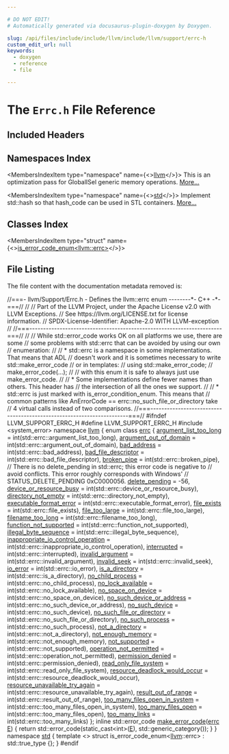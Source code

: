 ```yaml
---

# DO NOT EDIT!
# Automatically generated via docusaurus-plugin-doxygen by Doxygen.

slug: /api/files/include/include/llvm/include/llvm/support/errc-h
custom_edit_url: null
keywords:
  - doxygen
  - reference
  - file

---
```





# The `Errc.h` File Reference

<DoxygenPage pluginConfig={pluginConfig}>



## Included Headers

<IncludesList>
<IncludesListItem
  filePath="system_error"
  permalink=""
  isLocal="false" />
</IncludesList>

## Namespaces Index

<MembersIndex>

<MembersIndexItem
  type="namespace"
  name={<><a href="/docs/api/namespaces/llvm">llvm</a></>}>
This is an optimization pass for GlobalISel generic memory operations. <a href="/docs/api/namespaces/llvm/#details">More...</a>
</MembersIndexItem>

<MembersIndexItem
  type="namespace"
  name={<><a href="/docs/api/namespaces/std">std</a></>}>
Implement std::hash so that hash&#95;code can be used in STL containers. <a href="/docs/api/namespaces/std/#details">More...</a>
</MembersIndexItem>

</MembersIndex>

## Classes Index

<MembersIndex>

<MembersIndexItem
  type="struct"
  name={<><a href="/docs/api/structs/std/is-error-code-enum-9df44fc8c7d46046206cddcaeca1e6d4">is_error_code_enum&lt;llvm::errc&gt;</a></>}>
</MembersIndexItem>

</MembersIndex>


## File Listing

The file content with the documentation metadata removed is:

<ProgramListing>

<Link id="l00001" /><CodeLine lineNumber="1"><span class="doxyHighlightComment">//===- llvm/Support/Errc.h - Defines the llvm::errc enum --------&#42;- C++ -&#42;-===//</span></CodeLine>
<Link id="l00002" /><CodeLine lineNumber="2"><span class="doxyHighlightComment">//</span></CodeLine>
<Link id="l00003" /><CodeLine lineNumber="3"><span class="doxyHighlightComment">// Part of the LLVM Project, under the Apache License v2.0 with LLVM Exceptions.</span></CodeLine>
<Link id="l00004" /><CodeLine lineNumber="4"><span class="doxyHighlightComment">// See https://llvm.org/LICENSE.txt for license information.</span></CodeLine>
<Link id="l00005" /><CodeLine lineNumber="5"><span class="doxyHighlightComment">// SPDX-License-Identifier: Apache-2.0 WITH LLVM-exception</span></CodeLine>
<Link id="l00006" /><CodeLine lineNumber="6"><span class="doxyHighlightComment">//</span></CodeLine>
<Link id="l00007" /><CodeLine lineNumber="7"><span class="doxyHighlightComment">//===----------------------------------------------------------------------===//</span></CodeLine>
<Link id="l00008" /><CodeLine lineNumber="8"><span class="doxyHighlightComment">//</span></CodeLine>
<Link id="l00009" /><CodeLine lineNumber="9"><span class="doxyHighlightComment">// While std::error&#95;code works OK on all platforms we use, there are some</span></CodeLine>
<Link id="l00010" /><CodeLine lineNumber="10"><span class="doxyHighlightComment">// some problems with std::errc that can be avoided by using our own</span></CodeLine>
<Link id="l00011" /><CodeLine lineNumber="11"><span class="doxyHighlightComment">// enumeration:</span></CodeLine>
<Link id="l00012" /><CodeLine lineNumber="12"><span class="doxyHighlightComment">//</span></CodeLine>
<Link id="l00013" /><CodeLine lineNumber="13"><span class="doxyHighlightComment">// &#42; std::errc is a namespace in some implementations. That means that ADL</span></CodeLine>
<Link id="l00014" /><CodeLine lineNumber="14"><span class="doxyHighlightComment">//   doesn&#39;t work and it is sometimes necessary to write std::make&#95;error&#95;code</span></CodeLine>
<Link id="l00015" /><CodeLine lineNumber="15"><span class="doxyHighlightComment">//   or in templates:</span></CodeLine>
<Link id="l00016" /><CodeLine lineNumber="16"><span class="doxyHighlightComment">//   using std::make&#95;error&#95;code;</span></CodeLine>
<Link id="l00017" /><CodeLine lineNumber="17"><span class="doxyHighlightComment">//   make&#95;error&#95;code(...);</span></CodeLine>
<Link id="l00018" /><CodeLine lineNumber="18"><span class="doxyHighlightComment">//</span></CodeLine>
<Link id="l00019" /><CodeLine lineNumber="19"><span class="doxyHighlightComment">//   with this enum it is safe to always just use make&#95;error&#95;code.</span></CodeLine>
<Link id="l00020" /><CodeLine lineNumber="20"><span class="doxyHighlightComment">//</span></CodeLine>
<Link id="l00021" /><CodeLine lineNumber="21"><span class="doxyHighlightComment">// &#42; Some implementations define fewer names than others. This header has</span></CodeLine>
<Link id="l00022" /><CodeLine lineNumber="22"><span class="doxyHighlightComment">//   the intersection of all the ones we support.</span></CodeLine>
<Link id="l00023" /><CodeLine lineNumber="23"><span class="doxyHighlightComment">//</span></CodeLine>
<Link id="l00024" /><CodeLine lineNumber="24"><span class="doxyHighlightComment">// &#42; std::errc is just marked with is&#95;error&#95;condition&#95;enum. This means that</span></CodeLine>
<Link id="l00025" /><CodeLine lineNumber="25"><span class="doxyHighlightComment">//   common patterns like AnErrorCode == errc::no&#95;such&#95;file&#95;or&#95;directory take</span></CodeLine>
<Link id="l00026" /><CodeLine lineNumber="26"><span class="doxyHighlightComment">//   4 virtual calls instead of two comparisons.</span></CodeLine>
<Link id="l00027" /><CodeLine lineNumber="27"><span class="doxyHighlightComment">//===----------------------------------------------------------------------===//</span></CodeLine>
<Link id="l00028" /><CodeLine lineNumber="28"></CodeLine>
<Link id="l00029" /><CodeLine lineNumber="29"><span class="doxyHighlightPreprocessor">#ifndef LLVM&#95;SUPPORT&#95;ERRC&#95;H</span></CodeLine>
<Link id="l00030" /><CodeLine lineNumber="30"><span class="doxyHighlightPreprocessor">#define LLVM&#95;SUPPORT&#95;ERRC&#95;H</span></CodeLine>
<Link id="l00031" /><CodeLine lineNumber="31"></CodeLine>
<Link id="l00032" /><CodeLine lineNumber="32"><span class="doxyHighlightPreprocessor">#include &lt;system&#95;error&gt;</span></CodeLine>
<Link id="l00033" /><CodeLine lineNumber="33"></CodeLine>
<Link id="l00034" /><CodeLine lineNumber="34"><span class="doxyHighlightKeyword">namespace </span><span class="doxyHighlight"><a href="/docs/api/namespaces/llvm">llvm</a> &#123;</span></CodeLine>
<Link id="l00035" /><CodeLine lineNumber="35" lineLink="/docs/api/namespaces/llvm/#a59739a4f15fb2ec57a6b7fcfe938546b"><span class="doxyHighlightKeyword">enum class</span><span class="doxyHighlight"> <a href="/docs/api/namespaces/llvm/#a59739a4f15fb2ec57a6b7fcfe938546b">errc</a> &#123;</span></CodeLine>
<Link id="l00036" /><CodeLine lineNumber="36" lineLink="/docs/api/namespaces/llvm/#a59739a4f15fb2ec57a6b7fcfe938546ba1b245b26b5ea3428c050d7f1503d7715"><span class="doxyHighlight">  <a href="/docs/api/namespaces/llvm/#a59739a4f15fb2ec57a6b7fcfe938546ba1b245b26b5ea3428c050d7f1503d7715">argument&#95;list&#95;too&#95;long</a> = int(std::errc::argument&#95;list&#95;too&#95;long),</span></CodeLine>
<Link id="l00037" /><CodeLine lineNumber="37" lineLink="/docs/api/namespaces/llvm/#a59739a4f15fb2ec57a6b7fcfe938546ba4b82222a0895b538d0597092b3ceab3e"><span class="doxyHighlight">  <a href="/docs/api/namespaces/llvm/#a59739a4f15fb2ec57a6b7fcfe938546ba4b82222a0895b538d0597092b3ceab3e">argument&#95;out&#95;of&#95;domain</a> = int(std::errc::argument&#95;out&#95;of&#95;domain),</span></CodeLine>
<Link id="l00038" /><CodeLine lineNumber="38" lineLink="/docs/api/namespaces/llvm/#a59739a4f15fb2ec57a6b7fcfe938546baaf169f73a82794128aa491c4b4f1c071"><span class="doxyHighlight">  <a href="/docs/api/namespaces/llvm/#a59739a4f15fb2ec57a6b7fcfe938546baaf169f73a82794128aa491c4b4f1c071">bad&#95;address</a> = int(std::errc::bad&#95;address),</span></CodeLine>
<Link id="l00039" /><CodeLine lineNumber="39" lineLink="/docs/api/namespaces/llvm/#a59739a4f15fb2ec57a6b7fcfe938546ba9941c5c8c58ff058b870e94e96ac38e1"><span class="doxyHighlight">  <a href="/docs/api/namespaces/llvm/#a59739a4f15fb2ec57a6b7fcfe938546ba9941c5c8c58ff058b870e94e96ac38e1">bad&#95;file&#95;descriptor</a> = int(std::errc::bad&#95;file&#95;descriptor),</span></CodeLine>
<Link id="l00040" /><CodeLine lineNumber="40" lineLink="/docs/api/namespaces/llvm/#a59739a4f15fb2ec57a6b7fcfe938546ba2f0338eed54503152be1d31c93c9c2f1"><span class="doxyHighlight">  <a href="/docs/api/namespaces/llvm/#a59739a4f15fb2ec57a6b7fcfe938546ba2f0338eed54503152be1d31c93c9c2f1">broken&#95;pipe</a> = int(std::errc::broken&#95;pipe),</span></CodeLine>
<Link id="l00041" /><CodeLine lineNumber="41"><span class="doxyHighlight">  </span><span class="doxyHighlightComment">// There is no delete&#95;pending in std::errc; this error code is negative to</span></CodeLine>
<Link id="l00042" /><CodeLine lineNumber="42"><span class="doxyHighlight">  </span><span class="doxyHighlightComment">// avoid conflicts. This error roughly corresponds with Windows&#39;</span></CodeLine>
<Link id="l00043" /><CodeLine lineNumber="43"><span class="doxyHighlight">  </span><span class="doxyHighlightComment">// STATUS&#95;DELETE&#95;PENDING 0xC0000056.</span></CodeLine>
<Link id="l00044" /><CodeLine lineNumber="44" lineLink="/docs/api/namespaces/llvm/#a59739a4f15fb2ec57a6b7fcfe938546bae3a20ef2d1f25c60be09aa5de8fd09fc"><span class="doxyHighlight">  <a href="/docs/api/namespaces/llvm/#a59739a4f15fb2ec57a6b7fcfe938546bae3a20ef2d1f25c60be09aa5de8fd09fc">delete&#95;pending</a> = -56,</span></CodeLine>
<Link id="l00045" /><CodeLine lineNumber="45" lineLink="/docs/api/namespaces/llvm/#a59739a4f15fb2ec57a6b7fcfe938546bab3ab5338a00f49c4451851cc5442f370"><span class="doxyHighlight">  <a href="/docs/api/namespaces/llvm/#a59739a4f15fb2ec57a6b7fcfe938546bab3ab5338a00f49c4451851cc5442f370">device&#95;or&#95;resource&#95;busy</a> = int(std::errc::device&#95;or&#95;resource&#95;busy),</span></CodeLine>
<Link id="l00046" /><CodeLine lineNumber="46" lineLink="/docs/api/namespaces/llvm/#a59739a4f15fb2ec57a6b7fcfe938546ba6a336135d33e62f49edc55f29354e12e"><span class="doxyHighlight">  <a href="/docs/api/namespaces/llvm/#a59739a4f15fb2ec57a6b7fcfe938546ba6a336135d33e62f49edc55f29354e12e">directory&#95;not&#95;empty</a> = int(std::errc::directory&#95;not&#95;empty),</span></CodeLine>
<Link id="l00047" /><CodeLine lineNumber="47" lineLink="/docs/api/namespaces/llvm/#a59739a4f15fb2ec57a6b7fcfe938546ba4dfaf9c996cf045f32d17edc9754fc95"><span class="doxyHighlight">  <a href="/docs/api/namespaces/llvm/#a59739a4f15fb2ec57a6b7fcfe938546ba4dfaf9c996cf045f32d17edc9754fc95">executable&#95;format&#95;error</a> = int(std::errc::executable&#95;format&#95;error),</span></CodeLine>
<Link id="l00048" /><CodeLine lineNumber="48" lineLink="/docs/api/namespaces/llvm/#a59739a4f15fb2ec57a6b7fcfe938546ba41edf636e3c7b59f797348fc58472258"><span class="doxyHighlight">  <a href="/docs/api/namespaces/llvm/#a59739a4f15fb2ec57a6b7fcfe938546ba41edf636e3c7b59f797348fc58472258">file&#95;exists</a> = int(std::errc::file&#95;exists),</span></CodeLine>
<Link id="l00049" /><CodeLine lineNumber="49" lineLink="/docs/api/namespaces/llvm/#a59739a4f15fb2ec57a6b7fcfe938546baa1e14bfb89b41ddf654b1772c8fd2e74"><span class="doxyHighlight">  <a href="/docs/api/namespaces/llvm/#a59739a4f15fb2ec57a6b7fcfe938546baa1e14bfb89b41ddf654b1772c8fd2e74">file&#95;too&#95;large</a> = int(std::errc::file&#95;too&#95;large),</span></CodeLine>
<Link id="l00050" /><CodeLine lineNumber="50" lineLink="/docs/api/namespaces/llvm/#a59739a4f15fb2ec57a6b7fcfe938546ba6e56e6ed055b9771b8192a4f229fee27"><span class="doxyHighlight">  <a href="/docs/api/namespaces/llvm/#a59739a4f15fb2ec57a6b7fcfe938546ba6e56e6ed055b9771b8192a4f229fee27">filename&#95;too&#95;long</a> = int(std::errc::filename&#95;too&#95;long),</span></CodeLine>
<Link id="l00051" /><CodeLine lineNumber="51" lineLink="/docs/api/namespaces/llvm/#a59739a4f15fb2ec57a6b7fcfe938546baa33c516bbdfb179cef733c8daeb97bed"><span class="doxyHighlight">  <a href="/docs/api/namespaces/llvm/#a59739a4f15fb2ec57a6b7fcfe938546baa33c516bbdfb179cef733c8daeb97bed">function&#95;not&#95;supported</a> = int(std::errc::function&#95;not&#95;supported),</span></CodeLine>
<Link id="l00052" /><CodeLine lineNumber="52" lineLink="/docs/api/namespaces/llvm/#a59739a4f15fb2ec57a6b7fcfe938546ba53a9e57a679708b2d8ff0ccd8ec96b18"><span class="doxyHighlight">  <a href="/docs/api/namespaces/llvm/#a59739a4f15fb2ec57a6b7fcfe938546ba53a9e57a679708b2d8ff0ccd8ec96b18">illegal&#95;byte&#95;sequence</a> = int(std::errc::illegal&#95;byte&#95;sequence),</span></CodeLine>
<Link id="l00053" /><CodeLine lineNumber="53" lineLink="/docs/api/namespaces/llvm/#a59739a4f15fb2ec57a6b7fcfe938546ba45fe7da1767194b580aeba752d7b44ae"><span class="doxyHighlight">  <a href="/docs/api/namespaces/llvm/#a59739a4f15fb2ec57a6b7fcfe938546ba45fe7da1767194b580aeba752d7b44ae">inappropriate&#95;io&#95;control&#95;operation</a> =</span></CodeLine>
<Link id="l00054" /><CodeLine lineNumber="54"><span class="doxyHighlight">      int(std::errc::inappropriate&#95;io&#95;control&#95;operation),</span></CodeLine>
<Link id="l00055" /><CodeLine lineNumber="55" lineLink="/docs/api/namespaces/llvm/#a59739a4f15fb2ec57a6b7fcfe938546bafadb76763385627e57ec386c9b6038f0"><span class="doxyHighlight">  <a href="/docs/api/namespaces/llvm/#a59739a4f15fb2ec57a6b7fcfe938546bafadb76763385627e57ec386c9b6038f0">interrupted</a> = int(std::errc::interrupted),</span></CodeLine>
<Link id="l00056" /><CodeLine lineNumber="56" lineLink="/docs/api/namespaces/llvm/#a59739a4f15fb2ec57a6b7fcfe938546bae55d43eabeefe5a8271b4a3c898bd18f"><span class="doxyHighlight">  <a href="/docs/api/namespaces/llvm/#a59739a4f15fb2ec57a6b7fcfe938546bae55d43eabeefe5a8271b4a3c898bd18f">invalid&#95;argument</a> = int(std::errc::invalid&#95;argument),</span></CodeLine>
<Link id="l00057" /><CodeLine lineNumber="57" lineLink="/docs/api/namespaces/llvm/#a59739a4f15fb2ec57a6b7fcfe938546babd86a2c65caf6a270b916234ab321ce3"><span class="doxyHighlight">  <a href="/docs/api/namespaces/llvm/#a59739a4f15fb2ec57a6b7fcfe938546babd86a2c65caf6a270b916234ab321ce3">invalid&#95;seek</a> = int(std::errc::invalid&#95;seek),</span></CodeLine>
<Link id="l00058" /><CodeLine lineNumber="58" lineLink="/docs/api/namespaces/llvm/#a59739a4f15fb2ec57a6b7fcfe938546bacccc32f2a5f7dc7b87d2f85daea66789"><span class="doxyHighlight">  <a href="/docs/api/namespaces/llvm/#a59739a4f15fb2ec57a6b7fcfe938546bacccc32f2a5f7dc7b87d2f85daea66789">io&#95;error</a> = int(std::errc::io&#95;error),</span></CodeLine>
<Link id="l00059" /><CodeLine lineNumber="59" lineLink="/docs/api/namespaces/llvm/#a59739a4f15fb2ec57a6b7fcfe938546baf3c51d7ea75a76f26c0a2bdc00c4e006"><span class="doxyHighlight">  <a href="/docs/api/namespaces/llvm/#a59739a4f15fb2ec57a6b7fcfe938546baf3c51d7ea75a76f26c0a2bdc00c4e006">is&#95;a&#95;directory</a> = int(std::errc::is&#95;a&#95;directory),</span></CodeLine>
<Link id="l00060" /><CodeLine lineNumber="60" lineLink="/docs/api/namespaces/llvm/#a59739a4f15fb2ec57a6b7fcfe938546bad08d4c854a6810cebd2a8ab61876f919"><span class="doxyHighlight">  <a href="/docs/api/namespaces/llvm/#a59739a4f15fb2ec57a6b7fcfe938546bad08d4c854a6810cebd2a8ab61876f919">no&#95;child&#95;process</a> = int(std::errc::no&#95;child&#95;process),</span></CodeLine>
<Link id="l00061" /><CodeLine lineNumber="61" lineLink="/docs/api/namespaces/llvm/#a59739a4f15fb2ec57a6b7fcfe938546ba58688487c3e24313637a76bd29881e64"><span class="doxyHighlight">  <a href="/docs/api/namespaces/llvm/#a59739a4f15fb2ec57a6b7fcfe938546ba58688487c3e24313637a76bd29881e64">no&#95;lock&#95;available</a> = int(std::errc::no&#95;lock&#95;available),</span></CodeLine>
<Link id="l00062" /><CodeLine lineNumber="62" lineLink="/docs/api/namespaces/llvm/#a59739a4f15fb2ec57a6b7fcfe938546ba1a5334dd8d1ca56e33887bd44630641b"><span class="doxyHighlight">  <a href="/docs/api/namespaces/llvm/#a59739a4f15fb2ec57a6b7fcfe938546ba1a5334dd8d1ca56e33887bd44630641b">no&#95;space&#95;on&#95;device</a> = int(std::errc::no&#95;space&#95;on&#95;device),</span></CodeLine>
<Link id="l00063" /><CodeLine lineNumber="63" lineLink="/docs/api/namespaces/llvm/#a59739a4f15fb2ec57a6b7fcfe938546ba5c83a012eac17bbf458df5804801e373"><span class="doxyHighlight">  <a href="/docs/api/namespaces/llvm/#a59739a4f15fb2ec57a6b7fcfe938546ba5c83a012eac17bbf458df5804801e373">no&#95;such&#95;device&#95;or&#95;address</a> = int(std::errc::no&#95;such&#95;device&#95;or&#95;address),</span></CodeLine>
<Link id="l00064" /><CodeLine lineNumber="64" lineLink="/docs/api/namespaces/llvm/#a59739a4f15fb2ec57a6b7fcfe938546baf42b2e58729e2783b683c8610977fc22"><span class="doxyHighlight">  <a href="/docs/api/namespaces/llvm/#a59739a4f15fb2ec57a6b7fcfe938546baf42b2e58729e2783b683c8610977fc22">no&#95;such&#95;device</a> = int(std::errc::no&#95;such&#95;device),</span></CodeLine>
<Link id="l00065" /><CodeLine lineNumber="65" lineLink="/docs/api/namespaces/llvm/#a59739a4f15fb2ec57a6b7fcfe938546ba2e70fc89b08f26fa3fc77694c91e8f7a"><span class="doxyHighlight">  <a href="/docs/api/namespaces/llvm/#a59739a4f15fb2ec57a6b7fcfe938546ba2e70fc89b08f26fa3fc77694c91e8f7a">no&#95;such&#95;file&#95;or&#95;directory</a> = int(std::errc::no&#95;such&#95;file&#95;or&#95;directory),</span></CodeLine>
<Link id="l00066" /><CodeLine lineNumber="66" lineLink="/docs/api/namespaces/llvm/#a59739a4f15fb2ec57a6b7fcfe938546bad91a9b8a734f2bef4b778f89806cbab7"><span class="doxyHighlight">  <a href="/docs/api/namespaces/llvm/#a59739a4f15fb2ec57a6b7fcfe938546bad91a9b8a734f2bef4b778f89806cbab7">no&#95;such&#95;process</a> = int(std::errc::no&#95;such&#95;process),</span></CodeLine>
<Link id="l00067" /><CodeLine lineNumber="67" lineLink="/docs/api/namespaces/llvm/#a59739a4f15fb2ec57a6b7fcfe938546ba21e867ca95e1dfecff4701863547dcec"><span class="doxyHighlight">  <a href="/docs/api/namespaces/llvm/#a59739a4f15fb2ec57a6b7fcfe938546ba21e867ca95e1dfecff4701863547dcec">not&#95;a&#95;directory</a> = int(std::errc::not&#95;a&#95;directory),</span></CodeLine>
<Link id="l00068" /><CodeLine lineNumber="68" lineLink="/docs/api/namespaces/llvm/#a59739a4f15fb2ec57a6b7fcfe938546baafdb5594dc3e484fc1bfd7c564d550c1"><span class="doxyHighlight">  <a href="/docs/api/namespaces/llvm/#a59739a4f15fb2ec57a6b7fcfe938546baafdb5594dc3e484fc1bfd7c564d550c1">not&#95;enough&#95;memory</a> = int(std::errc::not&#95;enough&#95;memory),</span></CodeLine>
<Link id="l00069" /><CodeLine lineNumber="69" lineLink="/docs/api/namespaces/llvm/#a59739a4f15fb2ec57a6b7fcfe938546baa55e82356e9721946aa9ba954733c6f0"><span class="doxyHighlight">  <a href="/docs/api/namespaces/llvm/#a59739a4f15fb2ec57a6b7fcfe938546baa55e82356e9721946aa9ba954733c6f0">not&#95;supported</a> = int(std::errc::not&#95;supported),</span></CodeLine>
<Link id="l00070" /><CodeLine lineNumber="70" lineLink="/docs/api/namespaces/llvm/#a59739a4f15fb2ec57a6b7fcfe938546ba8344b3d509942f035d5e303022f9b986"><span class="doxyHighlight">  <a href="/docs/api/namespaces/llvm/#a59739a4f15fb2ec57a6b7fcfe938546ba8344b3d509942f035d5e303022f9b986">operation&#95;not&#95;permitted</a> = int(std::errc::operation&#95;not&#95;permitted),</span></CodeLine>
<Link id="l00071" /><CodeLine lineNumber="71" lineLink="/docs/api/namespaces/llvm/#a59739a4f15fb2ec57a6b7fcfe938546bae8ee838822072f02738dbd7d97ea03fc"><span class="doxyHighlight">  <a href="/docs/api/namespaces/llvm/#a59739a4f15fb2ec57a6b7fcfe938546bae8ee838822072f02738dbd7d97ea03fc">permission&#95;denied</a> = int(std::errc::permission&#95;denied),</span></CodeLine>
<Link id="l00072" /><CodeLine lineNumber="72" lineLink="/docs/api/namespaces/llvm/#a59739a4f15fb2ec57a6b7fcfe938546ba06108efce8ef1cd8aa4cc440f8b4317f"><span class="doxyHighlight">  <a href="/docs/api/namespaces/llvm/#a59739a4f15fb2ec57a6b7fcfe938546ba06108efce8ef1cd8aa4cc440f8b4317f">read&#95;only&#95;file&#95;system</a> = int(std::errc::read&#95;only&#95;file&#95;system),</span></CodeLine>
<Link id="l00073" /><CodeLine lineNumber="73" lineLink="/docs/api/namespaces/llvm/#a59739a4f15fb2ec57a6b7fcfe938546baed65f7649c6f0e365673d65a9d8119d8"><span class="doxyHighlight">  <a href="/docs/api/namespaces/llvm/#a59739a4f15fb2ec57a6b7fcfe938546baed65f7649c6f0e365673d65a9d8119d8">resource&#95;deadlock&#95;would&#95;occur</a> = int(std::errc::resource&#95;deadlock&#95;would&#95;occur),</span></CodeLine>
<Link id="l00074" /><CodeLine lineNumber="74" lineLink="/docs/api/namespaces/llvm/#a59739a4f15fb2ec57a6b7fcfe938546bae46a97ea2906921c8c626890bde832cf"><span class="doxyHighlight">  <a href="/docs/api/namespaces/llvm/#a59739a4f15fb2ec57a6b7fcfe938546bae46a97ea2906921c8c626890bde832cf">resource&#95;unavailable&#95;try&#95;again</a> =</span></CodeLine>
<Link id="l00075" /><CodeLine lineNumber="75"><span class="doxyHighlight">      int(std::errc::resource&#95;unavailable&#95;try&#95;again),</span></CodeLine>
<Link id="l00076" /><CodeLine lineNumber="76" lineLink="/docs/api/namespaces/llvm/#a59739a4f15fb2ec57a6b7fcfe938546ba8e0fafb181567cc468e1ee81983d739d"><span class="doxyHighlight">  <a href="/docs/api/namespaces/llvm/#a59739a4f15fb2ec57a6b7fcfe938546ba8e0fafb181567cc468e1ee81983d739d">result&#95;out&#95;of&#95;range</a> = int(std::errc::result&#95;out&#95;of&#95;range),</span></CodeLine>
<Link id="l00077" /><CodeLine lineNumber="77" lineLink="/docs/api/namespaces/llvm/#a59739a4f15fb2ec57a6b7fcfe938546ba3130d1d4e000cdc1e7c47013e313c10e"><span class="doxyHighlight">  <a href="/docs/api/namespaces/llvm/#a59739a4f15fb2ec57a6b7fcfe938546ba3130d1d4e000cdc1e7c47013e313c10e">too&#95;many&#95;files&#95;open&#95;in&#95;system</a> = int(std::errc::too&#95;many&#95;files&#95;open&#95;in&#95;system),</span></CodeLine>
<Link id="l00078" /><CodeLine lineNumber="78" lineLink="/docs/api/namespaces/llvm/#a59739a4f15fb2ec57a6b7fcfe938546baed2c33c8fe874cfeba6f4a7747c62d05"><span class="doxyHighlight">  <a href="/docs/api/namespaces/llvm/#a59739a4f15fb2ec57a6b7fcfe938546baed2c33c8fe874cfeba6f4a7747c62d05">too&#95;many&#95;files&#95;open</a> = int(std::errc::too&#95;many&#95;files&#95;open),</span></CodeLine>
<Link id="l00079" /><CodeLine lineNumber="79" lineLink="/docs/api/namespaces/llvm/#a59739a4f15fb2ec57a6b7fcfe938546babfe22fc9b27a8ff13186aba60b6bc5c8"><span class="doxyHighlight">  <a href="/docs/api/namespaces/llvm/#a59739a4f15fb2ec57a6b7fcfe938546babfe22fc9b27a8ff13186aba60b6bc5c8">too&#95;many&#95;links</a> = int(std::errc::too&#95;many&#95;links)</span></CodeLine>
<Link id="l00080" /><CodeLine lineNumber="80"><span class="doxyHighlight">&#125;;</span></CodeLine>
<Link id="l00081" /><CodeLine lineNumber="81"></CodeLine>
<Link id="l00082" /><CodeLine lineNumber="82" lineLink="/docs/api/namespaces/llvm/#a4b5a779e3ba4e9c2864b708ea53cda1b"><span class="doxyHighlightKeyword">inline</span><span class="doxyHighlight"> std::error&#95;code <a href="/docs/api/namespaces/llvm/#a20e3e08c7de6a230cd66f9e4322c3fbe">make&#95;error&#95;code</a>(<a href="/docs/api/namespaces/llvm/#a59739a4f15fb2ec57a6b7fcfe938546b">errc</a> <a href="/docs/api/files/lib/lib/ir/builtingcs-cpp/#abb2b3a60ccc38a28239e19a1646e0c8a">E</a>) &#123;</span></CodeLine>
<Link id="l00083" /><CodeLine lineNumber="83"><span class="doxyHighlight">  </span><span class="doxyHighlightKeywordFlow">return</span><span class="doxyHighlight"> std::error&#95;code(</span><span class="doxyHighlightKeyword">static&#95;cast&lt;</span><span class="doxyHighlightKeywordType">int</span><span class="doxyHighlightKeyword">&gt;</span><span class="doxyHighlight">(<a href="/docs/api/files/lib/lib/ir/builtingcs-cpp/#abb2b3a60ccc38a28239e19a1646e0c8a">E</a>), std::generic&#95;category());</span></CodeLine>
<Link id="l00084" /><CodeLine lineNumber="84"><span class="doxyHighlight">&#125;</span></CodeLine>
<Link id="l00085" /><CodeLine lineNumber="85"><span class="doxyHighlight">&#125;</span></CodeLine>
<Link id="l00086" /><CodeLine lineNumber="86"></CodeLine>
<Link id="l00087" /><CodeLine lineNumber="87"><span class="doxyHighlightKeyword">namespace </span><span class="doxyHighlight"><a href="/docs/api/namespaces/std">std</a> &#123;</span></CodeLine>
<Link id="l00088" /><CodeLine lineNumber="88" lineLink="/docs/api/structs/std/is-error-code-enum-9df44fc8c7d46046206cddcaeca1e6d4"><span class="doxyHighlightKeyword">template</span><span class="doxyHighlight"> &lt;&gt; </span><span class="doxyHighlightKeyword">struct </span><span class="doxyHighlight">is&#95;error&#95;code&#95;enum&lt;<a href="/docs/api/namespaces/llvm">llvm</a>::errc&gt; : std::true&#95;type &#123;&#125;;</span></CodeLine>
<Link id="l00089" /><CodeLine lineNumber="89"><span class="doxyHighlight">&#125;</span></CodeLine>
<Link id="l00090" /><CodeLine lineNumber="90"><span class="doxyHighlightPreprocessor">#endif</span></CodeLine>

</ProgramListing>


</DoxygenPage>
